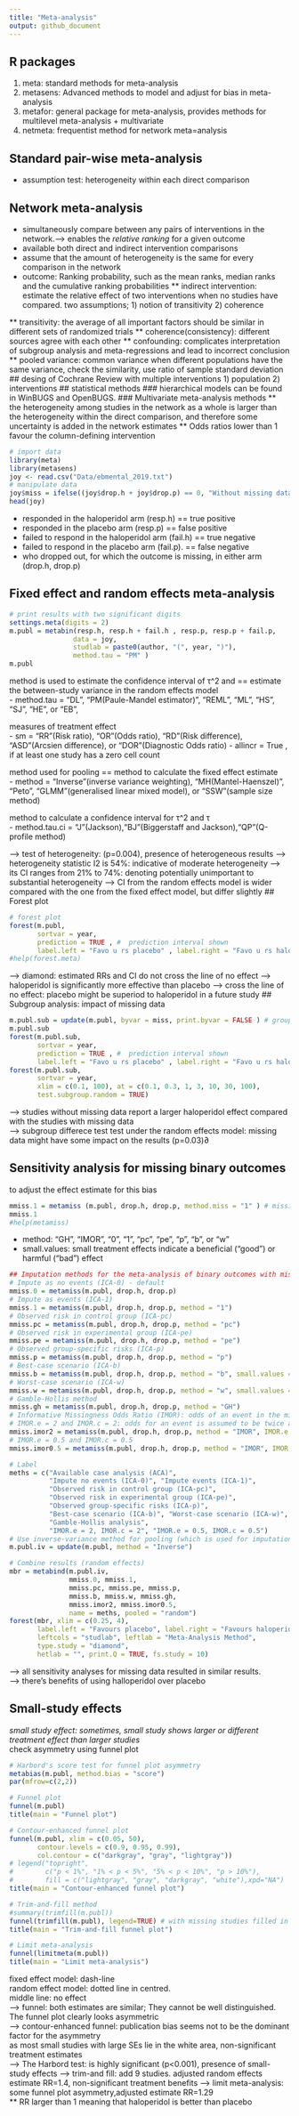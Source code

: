 ```yaml
---
title: "Meta-analysis"
output: github_document
---
```

## R packages

1) meta: standard methods for meta-analysis 
2) metasens: Advanced methods to model and adjust for bias in meta-analysis
3) metafor: general package for meta-analysis, provides methods for multilevel meta-analysis + multivariate
4) netmeta: frequentist method for network meta=analysis

## Standard pair-wise meta-analysis

- assumption test: heterogeneity within each direct comparison 

## Network meta-analysis

- simultaneously compare between any pairs of interventions in the network.--> enables the *relative ranking* for a given outcome 
- available both direct and indirect intervention comparisons
- assume that the amount of heterogeneity is the same for every comparison in the network
- outcome: Ranking probability, such as the mean ranks, median ranks and the cumulative ranking probabilities
** indirect intervention: estimate the relative effect of two interventions when no studies have compared. two assumptions; 1) notion of transitivity 2) coherence

** transitivity: the average of all important factors should be similar in different sets of randomized trials 
** coherence(consistency): different sources agree with each other
** confounding: complicates interpretation of subgroup analysis and meta-regressions and lead to incorrect conclusion
** pooled variance: common variance when different populations have the same variance, check the similarity, use ratio of sample standard deviation
## desing of Cochrane Review with multiple interventions 
1) population
2) interventions
## statistical methods
### hierarchical models
can be found in WinBUGS and OpenBUGS.
### Multivariate meta-analysis methods
**  the heterogeneity among studies in the network as a whole is larger than the heterogeneity within the direct comparison, and therefore some uncertainty is added in the network estimates
** Odds ratios lower than 1 favour the column-defining intervention 
```r
# import data
library(meta)
library(metasens)
joy <- read.csv("Data/ebmental_2019.txt")
# manipulate data
joy$miss = ifelse((joy$drop.h + joy$drop.p) == 0, "Without missing data", "With missing data") 
head(joy)
```
- responded in the haloperidol arm (resp.h) == true positive</br>
- responded in the placebo arm (resp.p) == false positive</br>
- failed to respond in the haloperidol arm (fail.h)  == true negative</br>
- failed to respond in the placebo arm (fail.p). == false negative</br>
- who dropped out, for which the outcome is missing, in either arm (drop.h, drop.p)


## Fixed effect and random effects meta-analysis
```r
# print results with two significant digits
settings.meta(digits = 2) 
m.publ = metabin(resp.h, resp.h + fail.h , resp.p, resp.p + fail.p, 
                data = joy, 
                studlab = paste0(author, "(", year, ")"), 
                method.tau = "PM" )
m.publ
```
method is used to estimate the confidence interval of τ^2 and ==  estimate the between-study variance in the random effects model </br>
- method.tau = "DL", "PM(Paule-Mandel estimator)", "REML", "ML", "HS", "SJ", "HE", or "EB",

measures of treatment effect</br>
- sm = "RR"(Risk ratio), "OR"(Odds ratio), "RD"(Risk difference), "ASD"(Arcsien difference), or "DOR"(Diagnostic Odds ratio)
- allincr = True , if at least one study has a zero cell count

method used for pooling == method to calculate the fixed effect estimate</br>
- method = "Inverse"(inverse variance weighting), "MH(Mantel-Haenszel)", "Peto", "GLMM"(generalised linear mixed model), or "SSW"(sample size method)

method to calculate a confidence interval for τ^2 and τ</br>
- method.tau.ci = "J"(Jackson),"BJ"(Biggerstaff and Jackson),"QP"(Q-profile method)</br>

--> test of heterogeneity: (p=0.004), presence of heterogeneous results
--> heterogeneity statistic I2 is 54%: indicative of moderate heterogeneity
--> its CI ranges from 21% to 74%: denoting potentially unimportant to substantial heterogeneity
--> CI from the random effects model is wider compared with the one from the fixed effect model, but differ slightly
## Forest plot
```r
# forest plot
forest(m.publ, 
       sortvar = year, 
       prediction = TRUE , #  prediction interval shown
       label.left = "Favo u rs placebo" , label.right = "Favo u rs haloperidol" )
#help(forest.meta)
```
--> diamond: estimated RRs and CI do not cross the line of no effect --> haloperidol is significantly more effective than placebo
--> cross the line of no effect: placebo might be superiod to haloperidol in a future study
## Subgroup analysis: impact of missing data
```r
m.publ.sub = update(m.publ, byvar = miss, print.byvar = FALSE ) # group by 'miss' add new variable 'miss'
m.publ.sub
forest(m.publ.sub, 
       sortvar = year, 
       prediction = TRUE , #  prediction interval shown
       label.left = "Favo u rs placebo" , label.right = "Favo u rs haloperidol" )
forest(m.publ.sub, 
       sortvar = year,
       xlim = c(0.1, 100), at = c(0.1, 0.3, 1, 3, 10, 30, 100),
       test.subgroup.random = TRUE)
```
--> studies without missing data report a larger haloperidol effect compared with the studies with missing data</br>
--> subgroup differece test test under the random effects model: missing data might have some impact on the results (p=0.03)∂

## Sensitivity analysis for missing binary outcomes
to adjust the effect estimate for this bias
```r
mmiss.1 = metamiss (m.publ, drop.h, drop.p, method.miss = "1" ) # missing value as 1
mmiss.1
#help(metamiss)
```
- method: "GH", "IMOR", "0", "1", "pc", "pe", "p", "b", or "w"
- small.values: small treatment effects indicate a beneficial ("good") or harmful ("bad") effect
```r
## Imputation methods for the meta-analysis of binary outcomes with missing data
# Impute as no events (ICA-0) - default
mmiss.0 = metamiss(m.publ, drop.h, drop.p)
# Impute as events (ICA-1)
mmiss.1 = metamiss(m.publ, drop.h, drop.p, method = "1")
# Observed risk in control group (ICA-pc)
mmiss.pc = metamiss(m.publ, drop.h, drop.p, method = "pc")
# Observed risk in experimental group (ICA-pe)
mmiss.pe = metamiss(m.publ, drop.h, drop.p, method = "pe")
# Observed group-specific risks (ICA-p)
mmiss.p = metamiss(m.publ, drop.h, drop.p, method = "p")
# Best-case scenario (ICA-b)
mmiss.b = metamiss(m.publ, drop.h, drop.p, method = "b", small.values = "bad")
# Worst-case scenario (ICA-w)
mmiss.w = metamiss(m.publ, drop.h, drop.p, method = "w", small.values = "bad")
# Gamble-Hollis method
mmiss.gh = metamiss(m.publ, drop.h, drop.p, method = "GH")
# Informative Missingness Odds Ratio (IMOR): odds of an event in the missing group over the odds of an event in the observed group
# IMOR.e = 2 and IMOR.c = 2: odds for an event is assumed to be twice as likely for missing observations
mmiss.imor2 = metamiss(m.publ, drop.h, drop.p, method = "IMOR", IMOR.e = 2)
# IMOR.e = 0.5 and IMOR.c = 0.5
mmiss.imor0.5 = metamiss(m.publ, drop.h, drop.p, method = "IMOR", IMOR.e = 0.5)

```

```r
# Label
meths = c("Available case analysis (ACA)",
          "Impute no events (ICA-0)", "Impute events (ICA-1)",
          "Observed risk in control group (ICA-pc)",
          "Observed risk in experimental group (ICA-pe)",
          "Observed group-specific risks (ICA-p)",
          "Best-case scenario (ICA-b)", "Worst-case scenario (ICA-w)",
          "Gamble-Hollis analysis",
          "IMOR.e = 2, IMOR.c = 2", "IMOR.e = 0.5, IMOR.c = 0.5")
# Use inverse-variance method for pooling (which is used for imputation methods)
m.publ.iv = update(m.publ, method = "Inverse")

# Combine results (random effects)
mbr = metabind(m.publ.iv,
               mmiss.0, mmiss.1,
               mmiss.pc, mmiss.pe, mmiss.p,
               mmiss.b, mmiss.w, mmiss.gh,
               mmiss.imor2, mmiss.imor0.5,
               name = meths, pooled = "random")
forest(mbr, xlim = c(0.25, 4),
       label.left = "Favours placebo", label.right = "Favours haloperidol",
       leftcols = "studlab", leftlab = "Meta-Analysis Method",
       type.study = "diamond",
       hetlab = "", print.Q = TRUE, fs.study = 10)
```
--> all sensitivity analyses for missing data resulted in similar results.</br>
--> there's benefits of using halloperidol over placebo

## Small-study effects
*small study effect: sometimes, small study shows larger or different treatment effect than larger studies</br>
*check asymmetry using funnel plot
```r
# Harbord's score test for funnel plot asymmetry
metabias(m.publ, method.bias = "score")
par(mfrow=c(2,2))

# Funnel plot
funnel(m.publ)
title(main = "Funnel plot")

# Contour-enhanced funnel plot
funnel(m.publ, xlim = c(0.05, 50),
       contour.levels = c(0.9, 0.95, 0.99),
       col.contour = c("darkgray", "gray", "lightgray"))
# legend("topright",
#        c("p < 1%", "1% < p < 5%", "5% < p < 10%", "p > 10%"),
#        fill = c("lightgray", "gray", "darkgray", "white"),xpd="NA")
title(main = "Contour-enhanced funnel plot")

# Trim-and-fill method
#summary(trimfill(m.publ))
funnel(trimfill(m.publ), legend=TRUE) # with missing studies filled in
title(main = "Trim-and-fill funnel plot")

# Limit meta-analysis
funnel(limitmeta(m.publ))
title(main = "Limit meta-analysis")
```
fixed effect model: dash-line</br>
random effect model: dotted line in centred.</br>
middle line: no effect</br>
--> funnel: both estimates are similar; They cannot be well distinguished. The funnel plot clearly looks asymmetric</br>
--> contour-enhanced funnel: publication bias seems not to be the dominant factor for the asymmetry</br> 
as most small studies with large SEs lie in the white area,  non-significant treatment estimates</br> 
--> The Harbord test: is highly significant (p<0.001), presence of small-study effects 
--> trim-and fill: add 9 studies. adjusted random effects estimate RR=1.4, non-significant treatment benefits
--> limit meta-analysis: some funnel plot asymmetry,adjusted estimate RR=1.29</br>
** RR larger than 1 meaning that haloperidol is better than placebo


